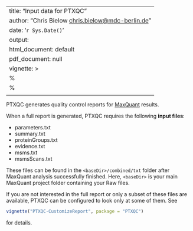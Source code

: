 ﻿---
title: "Input data for PTXQC"
author: "Chris Bielow <chris.bielow@mdc-berlin.de>"
date: '`r Sys.Date()`'
output:
  html_document: default
  pdf_document: null
vignette: >
  %\VignetteIndexEntry{Input data for PTXQC}
  %\VignetteEngine{knitr::rmarkdown}
  \usepackage[utf8]{inputenc}
---

PTXQC generates quality control reports for [MaxQuant] results.

When a full report is generated, PTXQC requires the following **input files**:
  
  - parameters.txt
  - summary.txt
  - proteinGroups.txt
  - evidence.txt
  - msms.txt
  - msmsScans.txt

These files can be found in the `<baseDir>/combined/txt` folder after MaxQuant analysis successfully finished.
Here, `<baseDir>` is your main MaxQuant project folder containing your Raw files.

If you are not interested in the full report or only a subset of these files are available,
PTXQC can be configured to look only at some of them. See
```r
vignette("PTXQC-CustomizeReport", package = "PTXQC")
```
for details.


  [MaxQuant]: http://www.maxquant.org